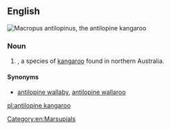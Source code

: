 ==English==
[[File:Macropus antilopinus Gould.jpg|thumb|''[[Macropus antilopinus]]'', the antilopine kangaroo]]
{{wikipedia|Antilopine Kangaroo}}
{{wikispecies|Macropus antilopinus}}
===Noun===
{{en-noun|head=[[antilopine]] [[kangaroo]]}}

# {{taxlink|Macropus antilopinus|species|noshow=1}}, a species of [[kangaroo]] found in northern Australia. 

====Synonyms====
* {{sense|''Macropus antilopinus''}} [[antilopine wallaby]], [[antilopine wallaroo]]

[[Category:en:Marsupials]]

[[pl:antilopine kangaroo]]